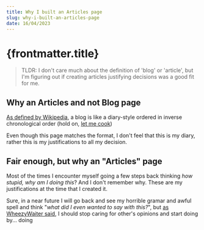 ```yaml
---
title: Why I built an Articles page
slug: why-i-built-an-articles-page
date: 16/04/2023
---
```



# {frontmatter.title}

> TLDR: I don't care much about the definition of 'blog' or 'article', but I'm figuring out if creating articles justifying decisions was a good fit for me.

## Why an Articles and not Blog page

[As defined by Wikipedia](https://en.wikipedia.org/wiki/Blog), a blog is like a diary-style ordered in inverse chronological order (hold on, [let me cook](https://www.msn.com/en-us/sports/nfl/what-does-let-him-cook-mean-the-meme-explained/ar-AA15U3Wt))

Even though this page matches the format, I don't feel that this is my diary, rather this is my justifications to all my decision.

## Fair enough, but why an "Articles" page

Most of the times I encounter myself going a few steps back thinking _how stupid, why am I doing this_? And I don't remember why. These are my justifications at the time that I created it.

Sure, in a near future I will go back and see my horrible gramar and awful spell and think "_what did I even wanted to say with this?_", but [as WheezyWaiter said](https://www.youtube.com/watch?v=arw6MvemAkk), I should stop caring for other's opinions and start doing by... doing


